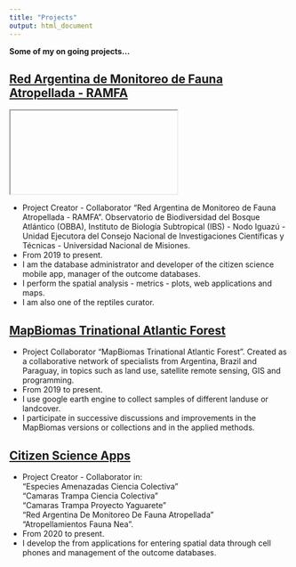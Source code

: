 ```yaml
---
title: "Projects"
output: html_document
---
```


__Some of my on going projects...__
<br>

## [Red Argentina de Monitoreo de Fauna Atropellada - RAMFA](https://fauna-atropellada.org.ar/)
<iframe><a href='https://fauna-atropellada.org.ar/' target='blank'> <img src='http://fauna-atropellada.org.ar/wp-content/uploads/2020/01/Logo_RAMFA_vert_osc.png' width='5px' height='auto' alt='NA'></iframe>
- Project Creator - Collaborator “Red Argentina de Monitoreo de Fauna Atropellada - RAMFA”. Observatorio de Biodiversidad del Bosque Atlántico (OBBA), Instituto de Biología Subtropical (IBS) - Nodo Iguazú - Unidad Ejecutora del Consejo Nacional de Investigaciones Científicas y Técnicas - Universidad Nacional de Misiones.
- From 2019 to present.
- I am the database administrator and developer of the citizen science mobile app, manager of the outcome databases.
- I perform the spatial analysis - metrics - plots, web applications and maps.
- I am also one of the reptiles curator.
<br>

## [MapBiomas Trinational Atlantic Forest](https://bosqueatlantico.mapbiomas.org/es)

- Project Collaborator “MapBiomas Trinational Atlantic Forest”. Created as a collaborative network of specialists from Argentina, Brazil and Paraguay, in topics such as land use, satellite remote sensing, GIS and programming.
- From 2019 to present.
- I use google earth engine to collect samples of different landuse or landcover.
- I participate in successive discussions and improvements in the MapBiomas versions or collections and in the applied methods.
<br>

## [Citizen Science Apps](https://five.epicollect.net/)

- Project Creator - Collaborator in:<br>
  "Especies Amenazadas Ciencia Colectiva"<br>
  "Camaras Trampa Ciencia Colectiva"<br>
  "Camaras Trampa Proyecto Yaguarete"<br>
  "Red Argentina De Monitoreo De Fauna Atropellada"<br>
  "Atropellamientos Fauna Nea".
- From 2020 to present.
- I develop the from applications for entering spatial data through cell phones and management of the outcome databases.
<br>
